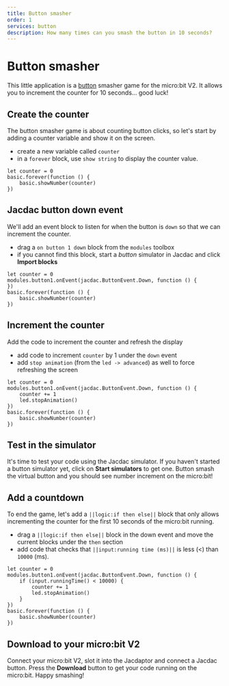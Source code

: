 ```yaml
---
title: Button smasher
order: 1
services: button
description: How many times can you smash the button in 10 seconds?
---
```


# Button smasher

This little application is a [button](/clients/makecode/extensions/button) smasher
game for the micro:bit V2. It allows you to increment the counter for 10 seconds... good luck!

## Create the counter

The button smasher game is about counting button clicks, so let's start
by adding a counter variable and show it on the screen.

-   create a new variable called `counter`
-   in a `forever` block, use `show string` to display the counter value.

```blocks
let counter = 0
basic.forever(function () {
    basic.showNumber(counter)
})
```

## Jacdac button down event

We'll add an event block to listen for when the button is `down` so that we can increment the counter.

-   drag a `on button 1 down` block from the `modules` toolbox
-   if you cannot find this block, start a _button_ simulator in Jacdac and click **Import blocks**

```blocks
let counter = 0
modules.button1.onEvent(jacdac.ButtonEvent.Down, function () {
})
basic.forever(function () {
    basic.showNumber(counter)
})
```

## Increment the counter

Add the code to increment the counter and refresh the display

-   add code to increment `counter` by 1 under the `down` event
-   add `stop animation` (from the `led -> advanced`) as well to force refreshing the screen

```blocks
let counter = 0
modules.button1.onEvent(jacdac.ButtonEvent.Down, function () {
    counter += 1
    led.stopAnimation()
})
basic.forever(function () {
    basic.showNumber(counter)
})
```

## Test in the simulator

It's time to test your code using the Jacdac simulator. If you haven't started a button simulator yet,
click on **Start simulators** to get one.
Button smash the virtual button and you should see number increment on the micro:bit!

## Add a countdown

To end the game, let's add a `||logic:if then else||` block that only allows incrementing
the counter for the first 10 seconds of the micro:bit running.

-   drag a `||logic:if then else||` block in the down event and move the current blocks under the `then` section
-   add code that checks that `||input:running time (ms)||` is less (<) than `10000` (ms).

```blocks
let counter = 0
modules.button1.onEvent(jacdac.ButtonEvent.Down, function () {
    if (input.runningTime() < 10000) {
        counter += 1
        led.stopAnimation()
    }
})
basic.forever(function () {
    basic.showNumber(counter)
})
```

## Download to your micro:bit V2

Connect your micro:bit V2, slot it into the Jacdaptor and connect a Jacdac button.
Press the **Download** button to get your code running on the micro:bit. Happy smashing!
